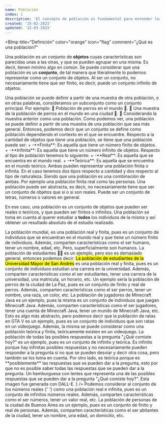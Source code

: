 ```yaml
---
name: Población
index: 1
description: 'El concepto de población es fundamental para entender los métodos y técnicas estadísticas. Comprender los principios detrás de la selección de muestras, el análisis de datos y la inferencia de la población son elementos clave para poder aplicar la probabilidad y la estadística de manera efectiva.'
created: '25-02-2023'
updated: '22-03-2023'
---
```


<BImp
  title="Definición"
  color="orange"
  icon="flag"
  comment="¿Qué es una población?"
>
  Una población es un conjunto de **objetos** cuyas características son
  parecidas unas a las otras, y que se pueden agrupar en una misma. Es decir,
  tienen mínimo algo en común.
</BImp>
<BComment type="note">
  Se puede considerar que una población es un **conjunto**, de tal manera que
  literalmente lo podemos representar como un conjunto de objetos.
</BComment>
<BComment type="warn">
  Al ser un conjunto, no necesariamente tiene que ser finito, es decir, puede un
  conjunto infinito de objetos.
</BComment>

<BComment type="warn">
  Una población se puede definir a partir de una muestra de otra población, o en
  otras palabras, consideramos un subconjunto como un conjunto principal. Por
  ejemplo:
  <Balph>🔸 Población de perros en el mundo 🦮.</Balph>
  <Balph>
    🔸 Una muestra de la población de perros en el mundo en una ciudad 🦮.
  </Balph>
  <Balph>🔸 Considerando la muestra anterior como una población.</Balph>
  Como podemos ver, una población se puede definir a partir de una muestra de
  una población que sea más general. Entonces, podemos decir que un conjunto se
  define como población dependiendo el contexto en el que se encuentre.
</BComment>

<BImp title="Tipos de población" color="purple" icon="at">
  Respecto a la cantidad de objetos que tiene una población, se tiene que una
  población puede ser:
  <Balph>
    + -**Finita**: Es aquella que tiene un número finito de objetos.
    + -**Infinita**: Es aquella que tiene un número infinito de objetos.
  </Balph>
  Respecto al tipo de población tenemos lo siguiente:
  <Balph>
    + -**Real**: Es aquella que se encuentra en el mundo real.
    + -**Teórica**: Es aquella que se encuentra en el mundo teórico.
  </Balph>
  Ambas pueden representar una población finita o infinita.

</BImp>
<BComment type="note">
  En el caso tenemos dos tipos respecto a cantidad y dos respecto al tipo de
  naturaleza. Siendo que una población es una combinación de ambas. Por ejemplo
  una población finita real como las personas.
</BComment>
<BComment type="alert">
  Una población puede ser abstracta, es decir, no necesariamente tiene que ser
  un conjunto de objetos que si o si son reales. Puede ser un conjunto de
  letras, números o valores en general.
</BComment>

En ese caso, una población es un conjunto de objetos que pueden ser reales o teóricos,
y que pueden ser finitos o infinitos. Una población se toma en cuenta al querer
estudiar a **todos** los individuos de la misma y así obtener un resultado
absoluto de el estudio realizado.

<BChord title="Ejemplo de población 🌐" className="mt-3" open>
  La población mundial, es una población real y finita, pues es un conjunto de
  individuos que se encuentran en el mundo real y que tiene un número finito de
  individuos. Además, comparten características como el ser humano, tener un
  nombre, edad, etc. Pero, superficialmente son humanos.
</BChord>
<BChord title="Población de estudiantes 👨‍🎓" color="red">
  La población de estudiantes 👨‍🎓 es un ejemplo, pero eso es demasiado general,
  entonces podemos decir:
  <mark>La población de estudiantes de la Universidad Mayor de San Andrés</mark>
  es una población real y finita, pues es un conjunto de individuos estudian una
  carrera en la universidad. Además, comparten características como el ser
  estudiantes, tener una carrera de la universidad, una matricula, un horario,
  etc.
</BChord>
<BChord title="Población de perros 🐕‍🦺">
  Un ejemplo sería la población de perros de la ciudad de La Paz, pues es un
  conjunto de finito y real de perros. Además, comparten características como el
  ser perros, tener un nombre, una raza, un color, etc.
</BChord>
<BChord title="Población de jugadores 🎮" color="blue">
  La población de jugadores de Minecraft Java es un ejemplo, pues la misma es un
  conjunto de individuos que juegan Minecraft Java. Además, comparten
  características como el ser jugadores, tener una cuenta de Minecraft Java,
  tener un mundo de Minecraft Java, etc.
</BChord>
<BChord title="Población de ratas en GTA V 🐀">
  Esto es algo más abstracto, pero podemos decir que la población de ratas en
  GTA V es un ejemplo, pues es un conjunto de individuos que son ratas en un
  videojuego. Además, la misma se puede considerar como una población teórica y
  finita, teóricamente existen en un videojuego.
</BChord>
<BChord title="¿Qué comiste hoy? 🍔👀" color="yellow">
  La población de todas las posibles respuestas a la pregunta "¿Qué comiste
  hoy?" es un ejemplo, pues es un conjunto de infinito y teórica. Es infinito
  porque hay infinitas posibles respuestas y no necesariamente pueden responder
  a la pregunta si no que se pueden desviar y decir otra cosa, pero también se
  los toma en cuenta. Por otro lado, es teórica porque es **posiblemente** las
  respuestas que se pueden dar a la pregunta, esto por que no es posible saber
  todas las respuestas que se pueden dar a la pregunta.
  <ImgAbs
    title="La comida cobró vida"
    src="/matters/Estadistica/ConceptosGenerales/poblacion_ex2.webp"
    content={
      <>
        Un hamburguesa con lentes que representa una de las posibles respuestas
        que se pueden dar a la pregunta "¿Qué comiste hoy?". Esta imagen fue
        generada con DALL-E.
      </>
    }
  />
</BChord>
<BChord title="Números y números 🔟9️⃣2️⃣3️⃣">
  Podemos considerar al conjunto de los números reales <Ltx txt="\mathbb{R}" />{' '}
  como una población real e infinita, pues es un conjunto de infinitos números
  reales. Además, comparten características como el ser números, tener un valor
  real, etc.
</BChord>
<BChord title="Población de una ciudad 🌆" className="mb-3">
  La población de personas de la ciudad de Buenos Aires es un ejemplo, pues es
  un conjunto de finito y real de personas. Además, comparten características
  como el ser abitantes de la ciudad, tener un nombre, una edad, un domicilio,
  etc.
</BChord>
